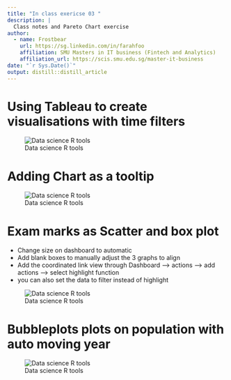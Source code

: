 ```yaml
---
title: "In class exericse 03 "
description: |
  Class notes and Pareto Chart exercise
author:
  - name: Frostbear 
    url: https://sg.linkedin.com/in/farahfoo
    affiliation: SMU Masters in IT business (Fintech and Analytics)
    affiliation_url: https://scis.smu.edu.sg/master-it-business
date: "`r Sys.Date()`"
output: distill::distill_article
---
```




# Using Tableau to create visualisations with time filters
![Data science R tools](C:/farahfoo/VA/In_Class_ex/In-class_Ex03/Tableau1.png)


# Adding Chart as a tooltip
![Data science R tools](C:/farahfoo/VA/In_Class_ex/In-class_Ex03/Tableau2.png)

# Exam marks as Scatter and box plot

* Change size on dashboard to automatic
* Add blank boxes to manually adjust the 3 graphs to align
* Add the coordinated link view through Dashboard --> actions --> add actions --> select highlight function
* you can also set the data to filter instead of highlight

![Data science R tools](C:/farahfoo/VA/In_Class_ex/In-class_Ex03/Tableau3.png)

# Bubbleplots plots on population with auto moving year
![Data science R tools](C:/farahfoo/VA/In_Class_ex/In-class_Ex03/Tableau4.png)





